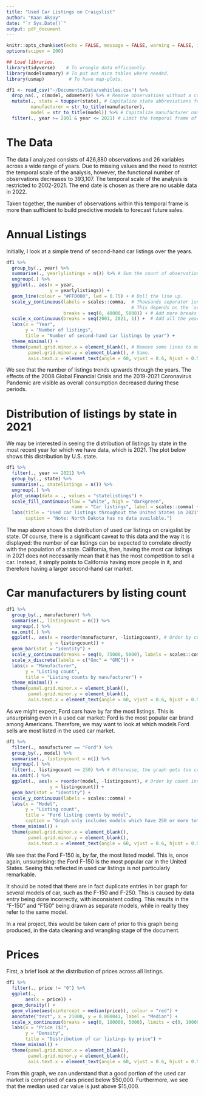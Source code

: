 ```yaml
---
title: "Used Car Listings on Craigslist"
author: "Kaan Aksoy"
date: "`r Sys.Date()`"
output: pdf_document
---
```


```r
knitr::opts_chunk$set(echo = FALSE, message = FALSE, warning = FALSE, include = FALSE)
options(scipen = 200)
```
```r
## Load libraries.
library(tidyverse)    # To wrangle data efficiently.
library(modelsummary) # To put out nice tables where needed.
library(usmap)         # To have map-plots.
```
```r
df1 <- read_csv("~/Documents/Data/vehicles.csv") %>% 
  drop_na(., c(model, odometer)) %>% # Remove observations without a car model or no distance.
  mutate(., state = toupper(state), # Capitalize state abbreviations for future use.
         manufacturer = str_to_title(manufacturer),
         model = str_to_title(model)) %>% # Capitalize manufacturer names.
  filter(., year >= 2001 & year <= 2021) # Limit the temporal frame of the data.
```

# The Data

The data I analyzed consists of 426,880 observations and 26 variables across a wide range of years. Due to missing values and the need to restrict the temporal scale of the analysis, however, the functional number of observations decreases to 393,107. The temporal scale of the analysis is restricted to 2002-2021. The end date is chosen as there are no usable data in 2022.

Taken together, the number of observations within this temporal frame is more than sufficient to build predictive models to forecast future sales.

# Annual Listings

Initially, I look at a simple trend of second-hand car listings over the years.

```r
df1 %>% 
  group_by(., year) %>% 
  summarise(., yearlylistings = n()) %>% # Sum the count of observations by year.
  ungroup(.) %>% 
  ggplot(., aes(x = year,
                y = yearlylistings)) +
  geom_line(colour = "#FFD000", lwd = 0.75) + # Doll the line up.
  scale_y_continuous(labels = scales::comma,  # Thousands separator isn't default; add it.
                                              # This depends on the `scales` package.
                     breaks = seq(0, 40000, 5000)) + # Add more breaks to make the graph clearer.
  scale_x_continuous(breaks = seq(2001, 2021, 1)) +  # Add all the years for the same reason.
  labs(x = "Year",
       y = "Number of listings",
       title = "Number of second-hand car listings by year") +
  theme_minimal() +
  theme(panel.grid.minor.x = element_blank(), # Remove some lines to make the graph clearer.
        panel.grid.minor.y = element_blank(), # Same.
        axis.text.x = element_text(angle = 60, vjust = 0.6, hjust = 0.5)) # Doll it up a bit.
```

We see that the number of listings trends upwards through the years. The effects of the 2008 Global Financial Crisis and the 2019-2021 Coronavirus Pandemic are visible as overall consumption decreased during these periods.

# Distribution of listings by state in 2021

We may be interested in seeing the distribution of listings by state in the most recent year for which we have data, which is 2021. The plot below shows this distribution by U.S. state.

```r
df1 %>% 
  filter(., year == 2021) %>% 
  group_by(., state) %>% 
  summarise(., statelistings = n()) %>% 
  ungroup(.) %>% 
  plot_usmap(data = ., values = "statelistings") +
  scale_fill_continuous(low = "white", high = "darkgreen",
                        name = "Car listings", label = scales::comma) +
  labs(title = "Used car listings throughout the United States in 2021",
       caption = "Note: North Dakota has no data available.")
```

The map above shows the distribution of used car listings on craigslist by state. Of course, there is a significant caveat to this data and the way it is displayed: the number of car listings can be expected to correlate directly with the population of a state. California, then, having the most car listings in 2021 does not necessarily mean that it has the most competition to sell a car. Instead, it simply points to California having more people in it, and therefore having a larger second-hand car market.

# Car manufacturers by listing count

```r
df1 %>% 
  group_by(., manufacturer) %>% 
  summarise(., listingcount = n()) %>% 
  ungroup(.) %>% 
  na.omit(.) %>% 
  ggplot(., aes(x = reorder(manufacturer, -listingcount), # Order by count instead of alphabetically.
                y = listingcount)) +
  geom_bar(stat = "identity") +
  scale_y_continuous(breaks = seq(0, 75000, 5000), labels = scales::comma) +
  scale_x_discrete(labels = c("Gmc" = "GMC")) +
  labs(x = "Manufacturer",
       y = "Listing count",
       title = "Listing counts by manufacturer") +
  theme_minimal() +
  theme(panel.grid.minor.x = element_blank(),
        panel.grid.minor.y = element_blank(),
        axis.text.x = element_text(angle = 60, vjust = 0.6, hjust = 0.5))
```

As we might expect, Ford cars have by far the most listings. This is unsurprising even in a used car market: Ford is the most popular car brand among Americans. Therefore, we may want to look at which models Ford sells are most listed in the used car market.

```r
df1 %>% 
  filter(., manufacturer == "Ford") %>% 
  group_by(., model) %>% 
  summarise(., listingcount = n()) %>% 
  ungroup(.) %>% 
  filter(., listingcount >= 250) %>% # Otherwise, the graph gets too crowded and indecipherable.
  na.omit(.) %>% 
  ggplot(., aes(x = reorder(model, -listingcount), # Order by count instead of alphabetically.
                y = listingcount)) +
  geom_bar(stat = "identity") +
  scale_y_continuous(labels = scales::comma) +
  labs(x = "Model",
       y = "Listing count",
       title = "Ford listing counts by model",
       caption = "Graph only includes models which have 250 or more total listings.") +
  theme_minimal() +
  theme(panel.grid.minor.x = element_blank(),
        panel.grid.minor.y = element_blank(),
        axis.text.x = element_text(angle = 60, vjust = 0.6, hjust = 0.5))
```
We see that the Ford F-150 is, by far, the most listed model. This is, once again, unsurprising: the Ford F-150 is the most popular car in the United States. Seeing this reflected in used car listings is not particularly remarkable.

It should be noted that there are in fact duplicate entries in bar graph for several models of car, such as the F-150 and F-250. This is caused by data entry being done incorrectly, with inconsistent coding. This results in the "F-150" and "F150" being drawn as separate models, while in reality they refer to the same model.

In a real project, this would be taken care of prior to this graph being produced, in the data cleaning and wrangling stage of the document.

# Prices

First, a brief look at the distribution of prices across all listings.

```r
df1 %>% 
  filter(., price != "0") %>% 
  ggplot(.,
       aes(x = price)) +
  geom_density() +
  geom_vline(aes(xintercept = median(price)), colour = "red") +
  annotate("text", x = 21000, y = 0.000041, label = "Median") +
  scale_x_continuous(breaks = seq(0, 100000, 5000), limits = c(0, 100000), labels = scales::comma) +
  labs(x = "Price ($)",
       y = "Density",
       title = "Distribution of car listings by price") +
  theme_minimal() +
  theme(panel.grid.minor.x = element_blank(),
        panel.grid.minor.y = element_blank(),
        axis.text.x = element_text(angle = 60, vjust = 0.6, hjust = 0.5))
```
From this graph, we can understand that a good portion of the used car market is comprised of cars priced below \$50,000. Furthermore, we see that the median used car value is just above \$15,000.

